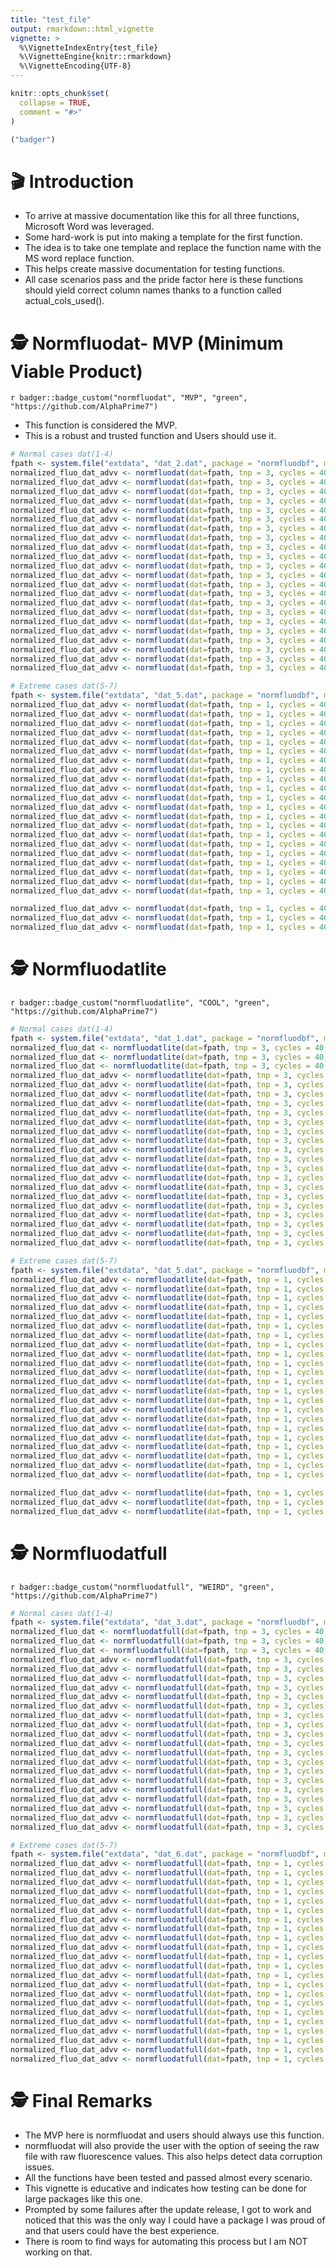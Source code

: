 ```yaml
---
title: "test_file"
output: rmarkdown::html_vignette
vignette: >
  %\VignetteIndexEntry{test_file}
  %\VignetteEngine{knitr::rmarkdown}
  %\VignetteEncoding{UTF-8}
---
```


```r
knitr::opts_chunk$set(
  collapse = TRUE,
  comment = "#>"
)
```

```r
("badger")
```

# 🎬 Introduction

-   To arrive at massive documentation like this for all three functions, Microsoft Word was leveraged.
- Some hard-work is put into making a template for the first function.
-   The idea is to take one template and replace the function name with the MS word replace function.
-   This helps create massive documentation for testing functions.
-   All case scenarios pass and the pride factor here is these functions should yield correct column names thanks to a function called actual_cols_used().

# 🕵️ Normfluodat- MVP (Minimum Viable Product)

`r badger::badge_custom("normfluodat", "MVP", "green", "https://github.com/AlphaPrime7")`

- This function is considered the MVP. 
- This is a robust and trusted function and Users should use it.

```r
# Normal cases dat(1-4)
fpath <- system.file("extdata", "dat_2.dat", package = "normfluodbf", mustWork = TRUE)
normalized_fluo_dat_advv <- normfluodat(dat=fpath, tnp = 3, cycles = 40,rows_used = c('A','B','C'), read_direction = 'vertical', norm_scale = 'hundred')
normalized_fluo_dat_advv <- normfluodat(dat=fpath, tnp = 3, cycles = 40,rows_used = c('A','B','C'), read_direction = 'vertical', norm_scale = 'one')
normalized_fluo_dat_advv <- normfluodat(dat=fpath, tnp = 3, cycles = 40,rows_used = c('A','B','C'), read_direction = 'vertical', norm_scale = 'raw')
normalized_fluo_dat_advv <- normfluodat(dat=fpath, tnp = 3, cycles = 40,rows_used = c('A','B','C'), read_direction = 'vertical', norm_scale = 'z-score')
normalized_fluo_dat_advv <- normfluodat(dat=fpath, tnp = 3, cycles = 40,rows_used = c('A','B','C'), read_direction = 'vertical', norm_scale = 'decimal')
normalized_fluo_dat_advv <- normfluodat(dat=fpath, tnp = 3, cycles = 40,rows_used = c('A','B','C'), read_direction = 'horizontal', norm_scale = 'hundred')
normalized_fluo_dat_advv <- normfluodat(dat=fpath, tnp = 3, cycles = 40,rows_used = c('A','B','C'), read_direction = 'horizontal', norm_scale = 'one')
normalized_fluo_dat_advv <- normfluodat(dat=fpath, tnp = 3, cycles = 40,rows_used = c('A','B','C'), read_direction = 'horizontal', norm_scale = 'raw')
normalized_fluo_dat_advv <- normfluodat(dat=fpath, tnp = 3, cycles = 40,rows_used = c('A','B','C'), read_direction = 'horizontal', norm_scale = 'z-score')
normalized_fluo_dat_advv <- normfluodat(dat=fpath, tnp = 3, cycles = 40,rows_used = c('A','B','C'), read_direction = 'horizontal', norm_scale = 'decimal')
normalized_fluo_dat_advv <- normfluodat(dat=fpath, tnp = 3, cycles = 40,rows_used = c('A','B','C'))
normalized_fluo_dat_advv <- normfluodat(dat=fpath, tnp = 3, cycles = 40,rows_used = c('A','B','C'), read_direction = 'vertical')
normalized_fluo_dat_advv <- normfluodat(dat=fpath, tnp = 3, cycles = 40,rows_used = c('A','B','C'), read_direction = 'horizontal')
normalized_fluo_dat_advv <- normfluodat(dat=fpath, tnp = 3, cycles = 40,rows_used = c('A','B','C'), norm_scale = 'hundred')
normalized_fluo_dat_advv <- normfluodat(dat=fpath, tnp = 3, cycles = 40,rows_used = c('A','B','C'), norm_scale = 'one')
normalized_fluo_dat_advv <- normfluodat(dat=fpath, tnp = 3, cycles = 40,rows_used = c('A','B','C'), norm_scale = 'z-score')
normalized_fluo_dat_advv <- normfluodat(dat=fpath, tnp = 3, cycles = 40,rows_used = c('A','B','C'), norm_scale = 'decimal')
normalized_fluo_dat_advv <- normfluodat(dat=fpath, tnp = 3, cycles = 40,rows_used = c('A','B','C'), norm_scale = 'raw')
normalized_fluo_dat_advv <- normfluodat(dat=fpath, tnp = 3, cycles = 40)
normalized_fluo_dat_advv <- normfluodat(dat=fpath, tnp = 3, cycles = 40,rows_used = c('A','B','C'), cols_used = c(1,2,3))
normalized_fluo_dat_advv <- normfluodat(dat=fpath, tnp = 3, cycles = 40,rows_used = c('A','B','C'), cols_used = c(1,2,3), read_direction = 'vertical')
normalized_fluo_dat_advv <- normfluodat(dat=fpath, tnp = 3, cycles = 40,rows_used = c('A','B','C'), cols_used = c(1,2,3), read_direction = 'horizontal')

# Extreme cases dat(5-7)
fpath <- system.file("extdata", "dat_5.dat", package = "normfluodbf", mustWork = TRUE)
normalized_fluo_dat_advv <- normfluodat(dat=fpath, tnp = 1, cycles = 40,rows_used = c('A','B','C'), read_direction = 'vertical', norm_scale = 'hundred')
normalized_fluo_dat_advv <- normfluodat(dat=fpath, tnp = 1, cycles = 40,rows_used = c('A','B','C'), read_direction = 'vertical', norm_scale = 'one')
normalized_fluo_dat_advv <- normfluodat(dat=fpath, tnp = 1, cycles = 40,rows_used = c('A','B','C'), read_direction = 'vertical', norm_scale = 'raw')
normalized_fluo_dat_advv <- normfluodat(dat=fpath, tnp = 1, cycles = 40,rows_used = c('A','B','C'), read_direction = 'vertical', norm_scale = 'z-score')
normalized_fluo_dat_advv <- normfluodat(dat=fpath, tnp = 1, cycles = 40,rows_used = c('A','B','C'), read_direction = 'vertical', norm_scale = 'decimal')
normalized_fluo_dat_advv <- normfluodat(dat=fpath, tnp = 1, cycles = 40,rows_used = c('A','B','C'), read_direction = 'horizontal', norm_scale = 'hundred')
normalized_fluo_dat_advv <- normfluodat(dat=fpath, tnp = 1, cycles = 40,rows_used = c('A','B','C'), read_direction = 'horizontal', norm_scale = 'one')
normalized_fluo_dat_advv <- normfluodat(dat=fpath, tnp = 1, cycles = 40,rows_used = c('A','B','C'), read_direction = 'horizontal', norm_scale = 'raw')
normalized_fluo_dat_advv <- normfluodat(dat=fpath, tnp = 1, cycles = 40,rows_used = c('A','B','C'), read_direction = 'horizontal', norm_scale = 'z-score')
normalized_fluo_dat_advv <- normfluodat(dat=fpath, tnp = 1, cycles = 40,rows_used = c('A','B','C'), read_direction = 'horizontal', norm_scale = 'decimal')
normalized_fluo_dat_advv <- normfluodat(dat=fpath, tnp = 1, cycles = 40,rows_used = c('A','B','C'))
normalized_fluo_dat_advv <- normfluodat(dat=fpath, tnp = 1, cycles = 40,rows_used = c('A','B','C'), read_direction = 'vertical')
normalized_fluo_dat_advv <- normfluodat(dat=fpath, tnp = 1, cycles = 40,rows_used = c('A','B','C'), read_direction = 'horizontal')
normalized_fluo_dat_advv <- normfluodat(dat=fpath, tnp = 1, cycles = 40,rows_used = c('A','B','C'), norm_scale = 'hundred')
normalized_fluo_dat_advv <- normfluodat(dat=fpath, tnp = 1, cycles = 40,rows_used = c('A','B','C'), norm_scale = 'one')
normalized_fluo_dat_advv <- normfluodat(dat=fpath, tnp = 1, cycles = 40,rows_used = c('A','B','C'), norm_scale = 'z-score')
normalized_fluo_dat_advv <- normfluodat(dat=fpath, tnp = 1, cycles = 40,rows_used = c('A','B','C'), norm_scale = 'decimal')
normalized_fluo_dat_advv <- normfluodat(dat=fpath, tnp = 1, cycles = 40,rows_used = c('A','B','C'), norm_scale = 'raw')
normalized_fluo_dat_advv <- normfluodat(dat=fpath, tnp = 1, cycles = 40)
normalized_fluo_dat_advv <- normfluodat(dat=fpath, tnp = 1, cycles = 40,rows_used = c('A'), cols_used = c(1))
normalized_fluo_dat_advv <- normfluodat(dat=fpath, tnp = 1, cycles = 40,rows_used = c('A'), cols_used = c(1,2))

normalized_fluo_dat_advv <- normfluodat(dat=fpath, tnp = 1, cycles = 40,rows_used = c('A','B','C'), cols_used = c(1,2,3))
normalized_fluo_dat_advv <- normfluodat(dat=fpath, tnp = 1, cycles = 40,rows_used = c('A','B','C'), cols_used = c(1,2,3), read_direction = 'vertical')
normalized_fluo_dat_advv <- normfluodat(dat=fpath, tnp = 1, cycles = 40,rows_used = c('A','B','C'), cols_used = c(1,2,3), read_direction = 'horizontal')
```

# 🕵️ Normfluodatlite

`r badger::badge_custom("normfluodatlite", "COOL", "green", "https://github.com/AlphaPrime7")`

```r
# Normal cases dat(1-4)
fpath <- system.file("extdata", "dat_1.dat", package = "normfluodbf", mustWork = TRUE)
normalized_fluo_dat <- normfluodatlite(dat=fpath, tnp = 3, cycles = 40,rows_used = c('A','B','C'), read_direction = 'vertical', norm_scale = 'hundred')
normalized_fluo_dat <- normfluodatlite(dat=fpath, tnp = 3, cycles = 40,rows_used = c('A','B','C'), read_direction = 'vertical', norm_scale = 'one')
normalized_fluo_dat <- normfluodatlite(dat=fpath, tnp = 3, cycles = 40,rows_used = c('A','B','C'), read_direction = 'vertical', norm_scale = 'raw')
normalized_fluo_dat_advv <- normfluodatlite(dat=fpath, tnp = 3, cycles = 40,rows_used = c('A','B','C'), read_direction = 'vertical', norm_scale = 'z-score')
normalized_fluo_dat_advv <- normfluodatlite(dat=fpath, tnp = 3, cycles = 40,rows_used = c('A','B','C'), read_direction = 'vertical', norm_scale = 'decimal')
normalized_fluo_dat_advv <- normfluodatlite(dat=fpath, tnp = 3, cycles = 40,rows_used = c('A','B','C'), read_direction = 'horizontal', norm_scale = 'hundred')
normalized_fluo_dat_advv <- normfluodatlite(dat=fpath, tnp = 3, cycles = 40,rows_used = c('A','B','C'), read_direction = 'horizontal', norm_scale = 'one')
normalized_fluo_dat_advv <- normfluodatlite(dat=fpath, tnp = 3, cycles = 40,rows_used = c('A','B','C'), read_direction = 'horizontal', norm_scale = 'raw')
normalized_fluo_dat_advv <- normfluodatlite(dat=fpath, tnp = 3, cycles = 40,rows_used = c('A','B','C'), read_direction = 'horizontal', norm_scale = 'z-score')
normalized_fluo_dat_advv <- normfluodatlite(dat=fpath, tnp = 3, cycles = 40,rows_used = c('A','B','C'), read_direction = 'horizontal', norm_scale = 'decimal')
normalized_fluo_dat_advv <- normfluodatlite(dat=fpath, tnp = 3, cycles = 40,rows_used = c('A','B','C'))
normalized_fluo_dat_advv <- normfluodatlite(dat=fpath, tnp = 3, cycles = 40,rows_used = c('A','B','C'), read_direction = 'vertical')
normalized_fluo_dat_advv <- normfluodatlite(dat=fpath, tnp = 3, cycles = 40,rows_used = c('A','B','C'), read_direction = 'horizontal')
normalized_fluo_dat_advv <- normfluodatlite(dat=fpath, tnp = 3, cycles = 40,rows_used = c('A','B','C'), norm_scale = 'hundred')
normalized_fluo_dat_advv <- normfluodatlite(dat=fpath, tnp = 3, cycles = 40,rows_used = c('A','B','C'), norm_scale = 'one')
normalized_fluo_dat_advv <- normfluodatlite(dat=fpath, tnp = 3, cycles = 40,rows_used = c('A','B','C'), norm_scale = 'z-score')
normalized_fluo_dat_advv <- normfluodatlite(dat=fpath, tnp = 3, cycles = 40,rows_used = c('A','B','C'), norm_scale = 'decimal')
normalized_fluo_dat_advv <- normfluodatlite(dat=fpath, tnp = 3, cycles = 40,rows_used = c('A','B','C'), norm_scale = 'raw')
normalized_fluo_dat_advv <- normfluodatlite(dat=fpath, tnp = 3, cycles = 40)
normalized_fluo_dat_advv <- normfluodatlite(dat=fpath, tnp = 3, cycles = 40,rows_used = c('A','B','C'), cols_used = c(1,2,3))
normalized_fluo_dat_advv <- normfluodatlite(dat=fpath, tnp = 3, cycles = 40,rows_used = c('A','B','C'), cols_used = c(1,2,3), read_direction = 'vertical')
normalized_fluo_dat_advv <- normfluodatlite(dat=fpath, tnp = 3, cycles = 40,rows_used = c('A','B','C'), cols_used = c(1,2,3), read_direction = 'horizontal')

# Extreme cases dat(5-7)
fpath <- system.file("extdata", "dat_5.dat", package = "normfluodbf", mustWork = TRUE)
normalized_fluo_dat_advv <- normfluodatlite(dat=fpath, tnp = 1, cycles = 40,rows_used = c('A','B','C'), read_direction = 'vertical', norm_scale = 'hundred')
normalized_fluo_dat_advv <- normfluodatlite(dat=fpath, tnp = 1, cycles = 40,rows_used = c('A','B','C'), read_direction = 'vertical', norm_scale = 'one')
normalized_fluo_dat_advv <- normfluodatlite(dat=fpath, tnp = 1, cycles = 40,rows_used = c('A','B','C'), read_direction = 'vertical', norm_scale = 'raw')
normalized_fluo_dat_advv <- normfluodatlite(dat=fpath, tnp = 1, cycles = 40,rows_used = c('A','B','C'), read_direction = 'vertical', norm_scale = 'z-score')
normalized_fluo_dat_advv <- normfluodatlite(dat=fpath, tnp = 1, cycles = 40,rows_used = c('A','B','C'), read_direction = 'vertical', norm_scale = 'decimal')
normalized_fluo_dat_advv <- normfluodatlite(dat=fpath, tnp = 1, cycles = 40,rows_used = c('A','B','C'), read_direction = 'horizontal', norm_scale = 'hundred')
normalized_fluo_dat_advv <- normfluodatlite(dat=fpath, tnp = 1, cycles = 40,rows_used = c('A','B','C'), read_direction = 'horizontal', norm_scale = 'one')
normalized_fluo_dat_advv <- normfluodatlite(dat=fpath, tnp = 1, cycles = 40,rows_used = c('A','B','C'), read_direction = 'horizontal', norm_scale = 'raw')
normalized_fluo_dat_advv <- normfluodatlite(dat=fpath, tnp = 1, cycles = 40,rows_used = c('A','B','C'), read_direction = 'horizontal', norm_scale = 'z-score')
normalized_fluo_dat_advv <- normfluodatlite(dat=fpath, tnp = 1, cycles = 40,rows_used = c('A','B','C'), read_direction = 'horizontal', norm_scale = 'decimal')
normalized_fluo_dat_advv <- normfluodatlite(dat=fpath, tnp = 1, cycles = 40,rows_used = c('A','B','C'))
normalized_fluo_dat_advv <- normfluodatlite(dat=fpath, tnp = 1, cycles = 40,rows_used = c('A','B','C'), read_direction = 'vertical')
normalized_fluo_dat_advv <- normfluodatlite(dat=fpath, tnp = 1, cycles = 40,rows_used = c('A','B','C'), read_direction = 'horizontal')
normalized_fluo_dat_advv <- normfluodatlite(dat=fpath, tnp = 1, cycles = 40,rows_used = c('A','B','C'), norm_scale = 'hundred')
normalized_fluo_dat_advv <- normfluodatlite(dat=fpath, tnp = 1, cycles = 40,rows_used = c('A','B','C'), norm_scale = 'one')
normalized_fluo_dat_advv <- normfluodatlite(dat=fpath, tnp = 1, cycles = 40,rows_used = c('A','B','C'), norm_scale = 'z-score')
normalized_fluo_dat_advv <- normfluodatlite(dat=fpath, tnp = 1, cycles = 40,rows_used = c('A','B','C'), norm_scale = 'decimal')
normalized_fluo_dat_advv <- normfluodatlite(dat=fpath, tnp = 1, cycles = 40,rows_used = c('A','B','C'), norm_scale = 'raw')
normalized_fluo_dat_advv <- normfluodatlite(dat=fpath, tnp = 1, cycles = 40)
normalized_fluo_dat_advv <- normfluodatlite(dat=fpath, tnp = 1, cycles = 40,rows_used = c('A','B','C'), cols_used = c(1,2,3))
normalized_fluo_dat_advv <- normfluodatlite(dat=fpath, tnp = 1, cycles = 40,rows_used = c('A','B','C'), cols_used = c(1,2,3))
normalized_fluo_dat_advv <- normfluodatlite(dat=fpath, tnp = 1, cycles = 40,rows_used = c('A','B','C'), cols_used = c(1,2,3))

normalized_fluo_dat_advv <- normfluodatlite(dat=fpath, tnp = 1, cycles = 40,rows_used = c('A','B','C'), cols_used = c(1,2,3))
normalized_fluo_dat_advv <- normfluodatlite(dat=fpath, tnp = 1, cycles = 40,rows_used = c('A','B','C'), cols_used = c(1,2,3), read_direction = 'vertical')
normalized_fluo_dat_advv <- normfluodatlite(dat=fpath, tnp = 1, cycles = 40,rows_used = c('A','B','C'), cols_used = c(1,2,3), read_direction = 'horizontal')
```

# 🕵️ Normfluodatfull

`r badger::badge_custom("normfluodatfull", "WEIRD", "green", "https://github.com/AlphaPrime7")`

```r
# Normal cases dat(1-4)
fpath <- system.file("extdata", "dat_3.dat", package = "normfluodbf", mustWork = TRUE)
normalized_fluo_dat <- normfluodatfull(dat=fpath, tnp = 3, cycles = 40,rows_used = c('A','B','C'), read_direction = 'vertical', norm_scale = 'hundred')
normalized_fluo_dat <- normfluodatfull(dat=fpath, tnp = 3, cycles = 40,rows_used = c('A','B','C'), read_direction = 'vertical', norm_scale = 'one')
normalized_fluo_dat <- normfluodatfull(dat=fpath, tnp = 3, cycles = 40,rows_used = c('A','B','C'), read_direction = 'vertical', norm_scale = 'raw')
normalized_fluo_dat_advv <- normfluodatfull(dat=fpath, tnp = 3, cycles = 40,rows_used = c('A','B','C'), read_direction = 'vertical', norm_scale = 'z-score')
normalized_fluo_dat_advv <- normfluodatfull(dat=fpath, tnp = 3, cycles = 40,rows_used = c('A','B','C'), read_direction = 'vertical', norm_scale = 'decimal')
normalized_fluo_dat_advv <- normfluodatfull(dat=fpath, tnp = 3, cycles = 40,rows_used = c('A','B','C'), read_direction = 'horizontal', norm_scale = 'hundred')
normalized_fluo_dat_advv <- normfluodatfull(dat=fpath, tnp = 3, cycles = 40,rows_used = c('A','B','C'), read_direction = 'horizontal', norm_scale = 'one')
normalized_fluo_dat_advv <- normfluodatfull(dat=fpath, tnp = 3, cycles = 40,rows_used = c('A','B','C'), read_direction = 'horizontal', norm_scale = 'raw')
normalized_fluo_dat_advv <- normfluodatfull(dat=fpath, tnp = 3, cycles = 40,rows_used = c('A','B','C'), read_direction = 'horizontal', norm_scale = 'z-score')
normalized_fluo_dat_advv <- normfluodatfull(dat=fpath, tnp = 3, cycles = 40,rows_used = c('A','B','C'), read_direction = 'horizontal', norm_scale = 'decimal')
normalized_fluo_dat_advv <- normfluodatfull(dat=fpath, tnp = 3, cycles = 40,rows_used = c('A','B','C'))
normalized_fluo_dat_advv <- normfluodatfull(dat=fpath, tnp = 3, cycles = 40,rows_used = c('A','B','C'), read_direction = 'vertical')
normalized_fluo_dat_advv <- normfluodatfull(dat=fpath, tnp = 3, cycles = 40,rows_used = c('A','B','C'), read_direction = 'horizontal')
normalized_fluo_dat_advv <- normfluodatfull(dat=fpath, tnp = 3, cycles = 40,rows_used = c('A','B','C'), norm_scale = 'hundred')
normalized_fluo_dat_advv <- normfluodatfull(dat=fpath, tnp = 3, cycles = 40,rows_used = c('A','B','C'), norm_scale = 'one')
normalized_fluo_dat_advv <- normfluodatfull(dat=fpath, tnp = 3, cycles = 40,rows_used = c('A','B','C'), norm_scale = 'z-score')
normalized_fluo_dat_advv <- normfluodatfull(dat=fpath, tnp = 3, cycles = 40,rows_used = c('A','B','C'), norm_scale = 'decimal')
normalized_fluo_dat_advv <- normfluodatfull(dat=fpath, tnp = 3, cycles = 40,rows_used = c('A','B','C'), norm_scale = 'raw')
normalized_fluo_dat_advv <- normfluodatfull(dat=fpath, tnp = 3, cycles = 40)
normalized_fluo_dat_advv <- normfluodatfull(dat=fpath, tnp = 3, cycles = 40,rows_used = c('A','B','C'), cols_used = c(1,2,3))
normalized_fluo_dat_advv <- normfluodatfull(dat=fpath, tnp = 3, cycles = 40,rows_used = c('A','B','C'), cols_used = c(1,2,3), read_direction = 'vertical')
normalized_fluo_dat_advv <- normfluodatfull(dat=fpath, tnp = 3, cycles = 40,rows_used = c('A','B','C'), cols_used = c(1,2,3), read_direction = 'horizontal')

# Extreme cases dat(5-7)
fpath <- system.file("extdata", "dat_6.dat", package = "normfluodbf", mustWork = TRUE)
normalized_fluo_dat_advv <- normfluodatfull(dat=fpath, tnp = 1, cycles = 40,rows_used = c('A','B','C'), read_direction = 'vertical', norm_scale = 'hundred')
normalized_fluo_dat_advv <- normfluodatfull(dat=fpath, tnp = 1, cycles = 40,rows_used = c('A','B','C'), read_direction = 'vertical', norm_scale = 'one')
normalized_fluo_dat_advv <- normfluodatfull(dat=fpath, tnp = 1, cycles = 40,rows_used = c('A','B','C'), read_direction = 'vertical', norm_scale = 'raw')
normalized_fluo_dat_advv <- normfluodatfull(dat=fpath, tnp = 1, cycles = 40,rows_used = c('A','B','C'), read_direction = 'vertical', norm_scale = 'z-score')
normalized_fluo_dat_advv <- normfluodatfull(dat=fpath, tnp = 1, cycles = 40,rows_used = c('A','B','C'), read_direction = 'vertical', norm_scale = 'decimal')
normalized_fluo_dat_advv <- normfluodatfull(dat=fpath, tnp = 1, cycles = 40,rows_used = c('A','B','C'), read_direction = 'horizontal', norm_scale = 'hundred')
normalized_fluo_dat_advv <- normfluodatfull(dat=fpath, tnp = 1, cycles = 40,rows_used = c('A','B','C'), read_direction = 'horizontal', norm_scale = 'one')
normalized_fluo_dat_advv <- normfluodatfull(dat=fpath, tnp = 1, cycles = 40,rows_used = c('A','B','C'), read_direction = 'horizontal', norm_scale = 'raw')
normalized_fluo_dat_advv <- normfluodatfull(dat=fpath, tnp = 1, cycles = 40,rows_used = c('A','B','C'), read_direction = 'horizontal', norm_scale = 'z-score')
normalized_fluo_dat_advv <- normfluodatfull(dat=fpath, tnp = 1, cycles = 40,rows_used = c('A','B','C'), read_direction = 'horizontal', norm_scale = 'decimal')
normalized_fluo_dat_advv <- normfluodatfull(dat=fpath, tnp = 1, cycles = 40,rows_used = c('A','B','C'))
normalized_fluo_dat_advv <- normfluodatfull(dat=fpath, tnp = 1, cycles = 40,rows_used = c('A','B','C'), read_direction = 'vertical')
normalized_fluo_dat_advv <- normfluodatfull(dat=fpath, tnp = 1, cycles = 40,rows_used = c('A','B','C'), read_direction = 'horizontal')
normalized_fluo_dat_advv <- normfluodatfull(dat=fpath, tnp = 1, cycles = 40,rows_used = c('A','B','C'), norm_scale = 'hundred')
normalized_fluo_dat_advv <- normfluodatfull(dat=fpath, tnp = 1, cycles = 40,rows_used = c('A','B','C'), norm_scale = 'one')
normalized_fluo_dat_advv <- normfluodatfull(dat=fpath, tnp = 1, cycles = 40,rows_used = c('A','B','C'), norm_scale = 'z-score')
normalized_fluo_dat_advv <- normfluodatfull(dat=fpath, tnp = 1, cycles = 40,rows_used = c('A','B','C'), norm_scale = 'decimal')
normalized_fluo_dat_advv <- normfluodatfull(dat=fpath, tnp = 1, cycles = 40,rows_used = c('A','B','C'), norm_scale = 'raw')
normalized_fluo_dat_advv <- normfluodatfull(dat=fpath, tnp = 1, cycles = 40)
normalized_fluo_dat_advv <- normfluodatfull(dat=fpath, tnp = 1, cycles = 40,rows_used = c('A','B','C'), cols_used = c(1,2,3))
normalized_fluo_dat_advv <- normfluodatfull(dat=fpath, tnp = 1, cycles = 40,rows_used = c('A','B','C'), cols_used = c(1,2,3), read_direction = 'vertical')
normalized_fluo_dat_advv <- normfluodatfull(dat=fpath, tnp = 1, cycles = 40,rows_used = c('A','B','C'), cols_used = c(1,2,3), read_direction = 'horizontal')

```

# 🕵 Final Remarks

-   The MVP here is normfluodat and users should always use this function.
-   normfluodat will also provide the user with the option of seeing the raw file with raw fluorescence values. This also helps detect data corruption issues.
-   All the functions have been tested and passed almost every scenario.
-   This vignette is educative and indicates how testing can be done for large packages like this one.
-   Prompted by some failures after the update release, I got to work and noticed that this was the only way I could have a package I was proud of and that users could have the best experience.
-   There is room to find ways for automating this process but I am NOT working on that.
